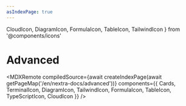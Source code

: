 ```yaml
---
asIndexPage: true
---
```


  CloudIcon,
  DiagramIcon,
  FormulaIcon,
  TableIcon,
  TailwindIcon
} from '@components/icons'

# Advanced

<MDXRemote
  compiledSource={await createIndexPage(await getPageMap('/en/nextra-docs/advanced'))}
  components={{
    Cards,
    TerminalIcon,
    DiagramIcon,
    TailwindIcon,
    FormulaIcon,
    TableIcon,
    TypeScriptIcon,
    CloudIcon
  }}
/>
